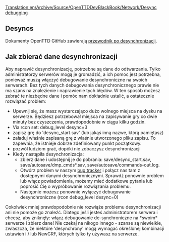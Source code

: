 [[Translation:en/Archive/Source/OpenTTDDevBlackBook/Network/Desync debugging]]
 
<!--{{DevDoc}}-->{{pl/Development/Rozwój}}

== Desyncs ==

Dokumenty OpenTTD GitHub zawierają [https://github.com/OpenTTD/OpenTTD/blob/master/docs/desync.md przewodnik po desynchronizacji].

== Jak zbierać dane desynchronizacji ==

Aby naprawić desynchronizację, potrzebne są dane do odtwarzania. Tylko administratorzy serwerów mogą je gromadzić, a ich pomoc jest potrzebna, ponieważ muszą włączyć debugowanie desynchroniczne na swoich serwerach. Bez tych danych debugowania desynchronicznego prawie nie ma szans na znalezienie i naprawienie tych błędów. W ten sposób możesz zebrać te niezbędne dane i pomóc nam dokładnie ustalić, a ostatecznie rozwiązać problem:

* Upewnij się, że masz wystarczająco dużo wolnego miejsca na dysku na serwerze. Będziesz potrzebował miejsca na zapisywanie gry co dwie minuty bez czyszczenia, prawdopodobnie w ciągu kilku godzin.
* Via rcon set: debug_level desync=3
* zapisz grę do 'desync_start.sav' (lub jakąś inną nazwe, którą pamiętasz)
* załaduj właśnie zapisaną grę z właśnie utworzonego pliku zapisu. To zapewnia, że ​​istnieje dobrze zdefiniowany punkt początkowy.
* pozwól ludziom grać, dopóki nie zobaczysz desynchronizacji
* Kiedy nastąpiła desynchronizacja:
** zbierz dane i udostępnij je do pobrania: save/desync_start.sav, save/autosave/dmp_cmds*.sav, save/autosave/commands-out.log.
** Otwórz problem w naszym [https://github.com/OpenTTD/OpenTTD/issues bug tracker] i połącz nas tam z dostępnymi danymi desynchronicznymi. Sprawdź ponownie problem lub włącz powiadomienia, możemy mieć dodatkowe pytania lub poprosić Cię o wypróbowanie rozwiązania problemu.
** Następnie możesz ponownie wyłączyć debugowanie desynchroniczne (rcon debug_level desync=0)

Cokolwiek mniej prawdopodobnie nie rozwiąże problemu desynchronizacji ani nie pomoże go znaleźć. Dlatego jeśli jesteś administratorem serwera i chcesz, aby zniknęły: włącz debugowanie de-synchroniczne na *swoim* serwerze i zbierz dane! Nie czekaj na nikogo innego - szanse są niewielkie, zwłaszcza, że ​​niektóre 'desynchrony' mogą wymagać określonej kombinacji ustawień i / lub NewGRF, których tylko ty używasz na serwerze.